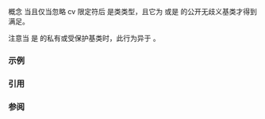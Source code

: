 {{cpp/title|derived_from}}
{{cpp/concepts/navbar}}
{{ddcl|header=concepts|since=c++20|1=
template&lt; class Derived, class Base &gt;
concept derived_from =
    std::is_base_of_v&lt;Base, Derived&gt; &amp;&amp;
    std::is_convertible_v&lt;const volatile Derived*, const volatile Base*&gt;;
}}

概念 {{c|derived_from&lt;Derived, Base&gt;}} 当且仅当忽略 cv 限定符后 {{tt|Base}} 是类类型，且它为 {{tt|Derived}} 或是 {{tt|Derived}} 的公开无歧义基类才得到满足。

注意当 {{tt|Base}} 是 {{tt|Derived}} 的私有或受保护基类时，此行为异于 {{tt|std::is_base_of}}。

===示例===
{{example
|code=
#include &lt;concepts&gt;

class A {};

class B : public A {};

class C : private A {};

// std::derived_from == true 仅对公有继承或完全相同的类（非基础类型）成立
static_assert(std::derived_from&lt;B, B&gt; == true);      // 相同的类: true
static_assert(std::derived_from&lt;int, int&gt; == false); // 相同的基础类型: false
static_assert(std::derived_from&lt;B, A&gt; == true);      // 公有继承: true
static_assert(std::derived_from&lt;C, A&gt; == false);     // 私有继承: false

// std::is_base_of == true 对私有继承也成立，但仍对完全相同的基础类型不成立
static_assert(std::is_base_of_v&lt;B, B&gt; == true);      // 相同的类: true
static_assert(std::is_base_of_v&lt;int, int&gt; == false); // 相同的基础类型: false
static_assert(std::is_base_of_v&lt;A, B&gt; == true);      // 公有继承: true
static_assert(std::is_base_of_v&lt;A, C&gt; == true);      // 私有继承: true

int main() {}
}}

===引用===
{{ref std c++23}}
{{ref std|section=18.4.3|title=Concept {{tt|derived_from}}|id=concept.derived}}
{{ref std end}}
{{ref std c++20}}
{{ref std|section=18.4.3|title=Concept {{tt|derived_from}}|id=concept.derived}}
{{ref std end}}

===参阅===
{{dsc begin}}
{{dsc inc|cpp/types/dsc is_base_of}}
{{dsc inc|cpp/types/dsc is_convertible}}
{{dsc end}}

{{langlinks|en|es|ja|ru}}